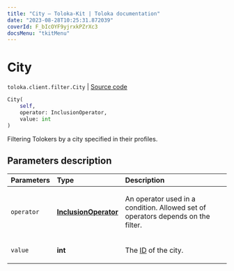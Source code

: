 ```yaml
---
title: "City — Toloka-Kit | Toloka documentation"
date: "2023-08-28T10:25:31.872039"
coverId: F_bIcOYF9yjrxkPZrXc3
docsMenu: "tkitMenu"
---
```


# City

`toloka.client.filter.City` | [Source code](https://github.com/Toloka/toloka-kit/blob/v1.2.1/src/client/filter.py#L356)

```python
City(
    self,
    operator: InclusionOperator,
    value: int
)
```

Filtering Tolokers by a city specified in their profiles.

## Parameters description

| Parameters | Type | Description |
| :----------| :----| :-----------|
`operator`|**[InclusionOperator](/docs/toloka-kit/reference/toloka.client.primitives.operators.InclusionOperator)**|<p>An operator used in a condition. Allowed set of operators depends on the filter.</p>
`value`|**int**|<p>The [ID](/docs/api/regions) of the city.</p>